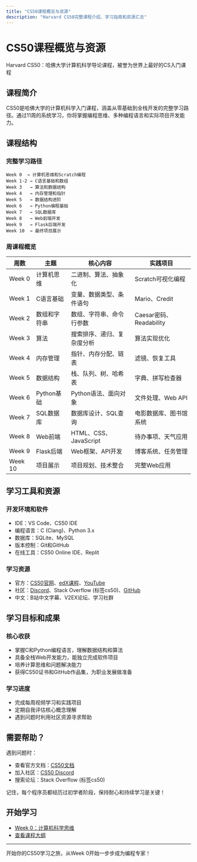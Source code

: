 ```yaml
---
title: "CS50课程概览与资源"
description: "Harvard CS50完整课程介绍、学习指南和资源汇总"
---
```


# CS50课程概览与资源

Harvard CS50：哈佛大学计算机科学导论课程，被誉为世界上最好的CS入门课程

## 课程简介

CS50是哈佛大学的计算机科学入门课程，涵盖从零基础到全栈开发的完整学习路径。通过11周的系统学习，你将掌握编程思维、多种编程语言和实际项目开发能力。

## 课程结构

<a id="course-structure"></a>

### 完整学习路径
```
Week 0  → 计算机思维和Scratch编程
Week 1-2 → C语言基础和数组
Week 3   → 算法和数据结构
Week 4   → 内存管理和指针
Week 5   → 数据结构进阶
Week 6   → Python编程基础
Week 7   → SQL数据库
Week 8   → Web前端开发
Week 9   → Flask后端开发
Week 10  → 最终项目展示
```

### 周课程概览

| 周数 | 主题 | 核心内容 | 实践项目 |
|------|------|----------|----------|
| Week 0 | 计算机思维 | 二进制、算法、抽象化 | Scratch可视化编程 |
| Week 1 | C语言基础 | 变量、数据类型、条件语句 | Mario、Credit |
| Week 2 | 数组和字符串 | 数组、字符串、命令行参数 | Caesar密码、Readability |
| Week 3 | 算法 | 搜索排序、递归、复杂度分析 | 算法实现优化 |
| Week 4 | 内存管理 | 指针、内存分配、链表 | 滤镜、恢复工具 |
| Week 5 | 数据结构 | 栈、队列、树、哈希表 | 字典、拼写检查器 |
| Week 6 | Python基础 | Python语法、面向对象 | 文件处理、Web API |
| Week 7 | SQL数据库 | 数据库设计、SQL查询 | 电影数据库、图书馆系统 |
| Week 8 | Web前端 | HTML、CSS、JavaScript | 待办事项、天气应用 |
| Week 9 | Flask后端 | Web框架、API开发 | 博客系统、任务管理 |
| Week 10 | 项目展示 | 项目规划、技术整合 | 完整Web应用 |



## 学习工具和资源

### 开发环境和软件
- IDE：VS Code、CS50 IDE
- 编程语言：C (Clang)、Python 3.x
- 数据库：SQLite、MySQL
- 版本控制：Git和GitHub
- 在线工具：CS50 Online IDE、Replit

### 学习资源
- 官方：[CS50官网](https://cs50.harvard.edu/)、[edX课程](https://www.edx.org/course/introduction-computer-science-harvardx-cs50x)、[YouTube](https://www.youtube.com/cs50)
- 社区：[Discord](https://cs50.harvard.edu/discord/)、Stack Overflow (标签cs50)、[GitHub](https://github.com/cs50)
- 中文：B站中文字幕、V2EX论坛、学习社群

## 学习目标和成果

### 核心收获
- 掌握C和Python编程语言，理解数据结构和算法
- 具备全栈Web开发能力，能独立完成软件项目
- 培养计算思维和问题解决能力
- 获得CS50证书和GitHub作品集，为职业发展做准备

### 学习进度
- 完成每周视频学习和实践项目
- 定期自我评估核心概念理解
- 遇到问题时利用社区资源寻求帮助

## 需要帮助？

遇到问题时：
- 查看官方文档：[CS50文档](https://cs50.readthedocs.io/)
- 加入社区：[CS50 Discord](https://cs50.harvard.edu/discord/)
- 搜索论坛：Stack Overflow (标签cs50)

记住，每个程序员都经历过初学者阶段，保持耐心和持续学习是关键！

## 开始学习

- [Week 0：计算机科学思维](./week0)
- [查看课程大纲](#course-structure)

---

开始你的CS50学习之旅，从Week 0开始一步步成为编程专家！